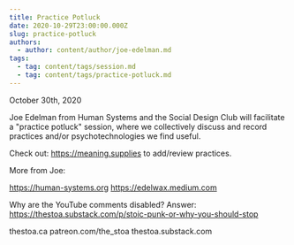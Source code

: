 ```yaml
---
title: Practice Potluck
date: 2020-10-29T23:00:00.000Z
slug: practice-potluck
authors:
  - author: content/author/joe-edelman.md
tags:
  - tag: content/tags/session.md
  - tag: content/tags/practice-potluck.md
---
```


October 30th, 2020

Joe Edelman from Human Systems and the Social Design Club will facilitate a "practice potluck" session, where we collectively discuss and record practices and/or psychotechnologies we find useful.

Check out: https://meaning.supplies to add/review practices. 

More from Joe: 

https://human-systems.org
https://edelwax.medium.com

Why are the YouTube comments disabled? Answer: https://thestoa.substack.com/p/stoic-punk-or-why-you-should-stop

thestoa.ca
patreon.com/the_stoa
thestoa.substack.com
